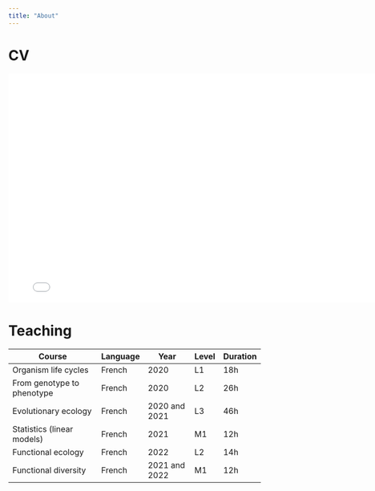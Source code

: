 ```yaml
---
title: "About"
---
```


# CV

![](_site/docs/CV_Leo_Delalandre.pdf){fig-env="width=\"100%\",height=\"100%\"" width="20.8cm" height="12.1cm"}

# Teaching

| Course                     | Language | Year          | Level | Duration |
|----------------------------|----------|---------------|-------|----------|
| Organism life cycles       | French   | 2020          | L1    | 18h      |
| From genotype to phenotype | French   | 2020          | L2    | 26h      |
| Evolutionary ecology       | French   | 2020 and 2021 | L3    | 46h      |
| Statistics (linear models) | French   | 2021          | M1    | 12h      |
| Functional ecology         | French   | 2022          | L2    | 14h      |
| Functional diversity       | French   | 2021 and 2022 | M1    | 12h      |
